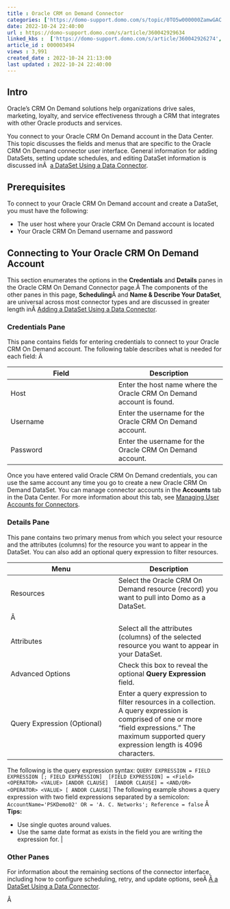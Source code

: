 ```yaml
---
title : Oracle CRM on Demand Connector
categories: ['https://domo-support.domo.com/s/topic/0TO5w000000ZamwGAC']
date: 2022-10-24 22:40:00
url : https://domo-support.domo.com/s/article/360042929634
linked_kbs :  ['https://domo-support.domo.com/s/article/360042926274', 'https://domo-support.domo.com/s/article/360042929634', 'https://domo-support.domo.com/s/knowledge-base', 'https://domo-support.domo.com/s/article/360042925494', 'https://domo-support.domo.com/s/article/360043429953', 'https://domo-support.domo.com/s/article/360042926054', 'https://domo-support.domo.com/s/article/360043429933', 'https://domo-support.domo.com/s/article/360043429693', 'https://domo-support.domo.com/s/topic/0TO5w000000ZamwGAC', 'https://domo-support.domo.com/s/article/360043429913']
article_id : 000003494
views : 3,991
created_date : 2022-10-24 21:13:00
last updated : 2022-10-24 22:40:00
---
```




Intro
-----


Oracle's CRM On Demand solutions help organizations drive sales, marketing, loyalty, and service effectiveness through a CRM that integrates with other Oracle products and services.


You connect to your Oracle CRM On Demand account in the Data Center. This topic discusses the fields and menus that are specific to the Oracle CRM On Demand connector user interface. General information for adding DataSets, setting update schedules, and editing DataSet information is discussed inÂ  [a DataSet Using a Data Connector](..\adding_a_dataset_using_a_connector\index.html "Adding a DataSet Using a Data Connector").


Prerequisites
-------------


To connect to your Oracle CRM On Demand account and create a DataSet, you must have the following:



* The user host where your Oracle CRM On Demand account is located
* Your Oracle CRM On Demand username and password


Connecting to Your Oracle CRM On Demand Account
-----------------------------------------------


This section enumerates the options in the **Credentials** and **Details** panes in the Oracle CRM On Demand Connector page.Â The components of the other panes in this page, **Scheduling**Â and **Name & Describe Your DataSet**, are universal across most connector types and are discussed in greater length inÂ [Adding a DataSet Using a Data Connector](..\adding_a_dataset_using_a_connector\index.html "Adding a DataSet Using a Data Connector").


### Credentials Pane


This pane contains fields for entering credentials to connect to your Oracle CRM On Demand account. The following table describes what is needed for each field: Â 




| Field | Description |
| --- | --- |
| Host | Enter the host name where the Oracle CRM On Demand account is found. |
| Username | Enter the username for the Oracle CRM On Demand account. |
| Password | Enter the username for the Oracle CRM On Demand account. |


Once you have entered valid Oracle CRM On Demand credentials, you can use the same account any time you go to create a new Oracle CRM On Demand DataSet. You can manage connector accounts in the **Accounts** tab in the Data Center. For more information about this tab, see [Managing User Accounts for Connectors](..\managing_user_accounts_for_connectors\index.html "Managing User Accounts for Connectors").


### Details Pane


This pane contains two primary menus from which you select your resource and the attributes (columns) for the resource you want to appear in the DataSet. You can also add an optional query expression to filter resources.




| Menu | Description |
| --- | --- |
| Resources | Select the Oracle CRM On Demand resource (record) you want to pull into Domo as a DataSet.
Â  |
| Attributes | Select all the attributes (columns) of the selected resource you want to appear in your DataSet. |
| Advanced Options | Check this box to reveal the optional **Query Expression** field. |
| Query Expression (Optional) | Enter a query expression to filter resources in a collection. A query expression is comprised of one or more "field expressions." The maximum supported query expression length is 4096 characters.
The following is the query expression syntax:  `QUERY EXPRESSION = FIELD EXPRESSION [; FIELD EXPRESSION]  [FIELD EXPRESSION] = <Field> <OPERATOR> <VALUE> [ANDOR CLAUSE]  [ANDOR CLAUSE] = <AND/OR> <OPERATOR> <VALUE> [ ANDOR CLAUSE]`  The following example shows a query expression with two field expressions separated by a semicolon:  `AccountName='PSKDemo02' OR = 'A. C. Networks'; Reference = false`
Â
**Tips:**

* Use single quotes around values.
* Use the same date format as exists in the field you are writing the expression for. |


### Other Panes


For information about the remaining sections of the connector interface, including how to configure scheduling, retry, and update options, seeÂ [Â a DataSet Using a Data Connector](..\adding_a_dataset_using_a_connector\index.html "Adding a DataSet Using a Data Connector").


Â